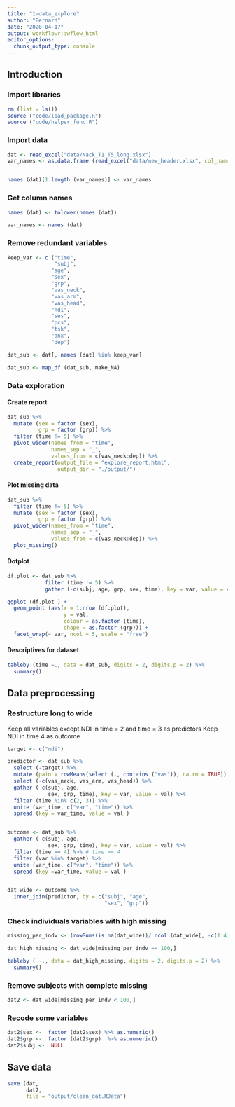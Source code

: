 ```yaml
---
title: "1-data_explore"
author: "Bernard"
date: "2020-04-17"
output: workflowr::wflow_html
editor_options: 
  chunk_output_type: console
---
```


## Introduction

### Import libraries

```r

rm (list = ls())
source ("code/load_package.R")
source ("code/helper_func.R")

```

### Import data

```r

dat <- read_excel("data/Nack_T1_T5_long.xlsx")
var_names <- as.data.frame (read_excel("data/new_header.xlsx", col_names = FALSE))[,1]


names (dat)[1:length (var_names)] <- var_names
```


### Get column names

```r

names (dat) <- tolower(names (dat))

var_names <- names (dat)

```


### Remove redundant variables

```r
keep_var <- c ("time",
               "subj",
              "age",
              "sex",
              "grp",
              "vas_neck",
              "vas_arm",
              "vas_head",
              "ndi",
              "ses",
              "pcs",
              "tsk",
              "anx",
              "dep")

dat_sub <- dat[, names (dat) %in% keep_var]

dat_sub <- map_df (dat_sub, make_NA)

```

### Data exploration

#### Create report

```r

dat_sub %>%
  mutate (sex = factor (sex),
          grp = factor (grp)) %>%
  filter (time != 5) %>%
  pivot_wider(names_from = "time",
              names_sep = "_",
              values_from = c(vas_neck:dep)) %>%
  create_report(output_file = "explore_report.html",
                output_dir = "./output/")

```

#### Plot missing data

```r

dat_sub %>%
  filter (time != 5) %>%
  mutate (sex = factor (sex),
          grp = factor (grp)) %>%
  pivot_wider(names_from = "time",
              names_sep = "_",
              values_from = c(vas_neck:dep)) %>%
  plot_missing()

```

#### Dotplot

```r

df.plot <- dat_sub %>%
            filter (time != 5) %>%
            gather (-c(subj, age, grp, sex, time), key = var, value = val)

ggplot (df.plot ) +
  geom_point (aes(x = 1:nrow (df.plot), 
                  y = val, 
                  colour = as.factor (time), 
                  shape = as.factor (grp))) +
  facet_wrap(~ var, ncol = 5, scale = "free")


```

#### Descriptives for dataset

```r

tableby (time ~., data = dat_sub, digits = 2, digits.p = 2) %>%
  summary()

```

## Data preprocessing

### Restructure long to wide

Keep all variables except NDI in time = 2 and time = 3 as predictors
Keep NDI in time 4 as outcome

```r

target <- c("ndi")

predictor <- dat_sub %>%
  select (-target) %>%
  mutate (pain = rowMeans(select (., contains ("vas")), na.rm = TRUE)) %>%
  select (-c(vas_neck, vas_arm, vas_head)) %>%
  gather (-c(subj, age, 
             sex, grp, time), key = var, value = val) %>%
  filter (time %in% c(2, 3)) %>%
  unite (var_time, c("var", "time")) %>%
  spread (key = var_time, value = val )


outcome <- dat_sub %>%
  gather (-c(subj, age, 
             sex, grp, time), key = var, value = val) %>%
  filter (time == 4) %>% # time == 4
  filter (var %in% target) %>%
  unite (var_time, c("var", "time")) %>%
  spread (key =var_time, value = val )


dat_wide <- outcome %>%
  inner_join(predictor, by = c("subj", "age",
                               "sex", "grp"))


```


### Check individuals variables with high missing

```r

missing_per_indv <- (rowSums(is.na(dat_wide))/ ncol (dat_wide[, -c(1:4)])) * 100 

dat_high_missing <- dat_wide[missing_per_indv == 100,] 

tableby ( ~., data = dat_high_missing, digits = 2, digits.p = 2) %>%
  summary()

```


### Remove subjects with complete missing

```r
dat2 <- dat_wide[missing_per_indv < 100,] 
```

### Recode some variables

```r

dat2$sex <-  factor (dat2$sex) %>% as.numeric()
dat2$grp <-  factor (dat2$grp)  %>% as.numeric()
dat2$subj <-  NULL

```

## Save data

```r

save (dat,
      dat2,
      file = "output/clean_dat.RData")

```



